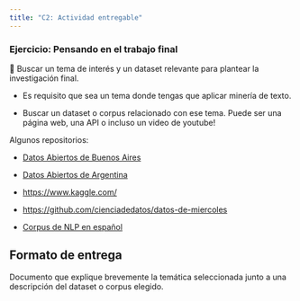```yaml
---
title: "C2: Actividad entregable"
---
```


### Ejercicio: Pensando en el trabajo final

📌 Buscar un tema de interés y un dataset relevante para plantear la investigación final.

-   Es requisito que sea un tema donde tengas que aplicar minería de texto.

-   Buscar un dataset o corpus relacionado con ese tema. Puede ser una página web, una API o incluso un video de youtube!

Algunos repositorios:

-   [Datos Abiertos de Buenos Aires](https://data.buenosaires.gob.ar/)

<!-- -->

-   [Datos Abiertos de Argentina](https://datos.gob.ar/)

<!-- -->

-   <https://www.kaggle.com/>

-   <https://github.com/cienciadedatos/datos-de-miercoles>

-   [Corpus de NLP en español](https://huggingface.co/collections/somosnlp/corpus-instructions-in-spanish-and-related-languages-6697e4ce5ef2828a1ff26d5d)

## Formato de entrega

Documento que explique brevemente la temática seleccionada junto a una descripción del dataset o corpus elegido.
